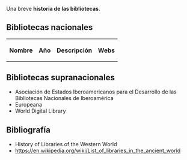 {{header|1=Historia de las Bibliotecas}}

Una breve '''historia de las bibliotecas'''.

== Bibliotecas nacionales ==

<script>sorttable.sort_alpha = function(a,b) { return a[0].localeCompare(b[0], 'es'); }</script>

<table class="wikitable sortable" style="text-align: center;">

<tr>
    <th class="sorttable_alpha">Nombre</th>
    <th class="sorttable_numeric">Año</th>
    <th class="sorttable_alpha">Descripción</th>
    <th class="sorttable_alpha">Webs</th>
</tr>
<tr>

<!--
{{biblioteca
|nombre=
|fundacion=
|descripcion=
|web=
|blog=
|youtube=
|twitter=
|facebook=
|flickr=
}}
-->

{{biblioteca
|nombre=Biblioteca Nacional de Argentina
|fundacion=1810
|descripcion=
|web=https://www.bn.gov.ar
|blog=
|youtube=
|twitter=
|facebook=
|flickr=
}}

{{biblioteca
|nombre=Biblioteca Nacional de Colombia
|fundacion=1777
|descripcion=La primera biblioteca pública fundada en América. El edificio actual fue diseñado por el arquitecto Alberto Wills Ferro en 1933 y fue declarado Monumento Nacional de Colombia mediante el decreto 287 del 24 de febrero de 1975. Se encuentra en el barrio Las Nieves de la localidad de Santa Fe en la ciudad de Bogotá.
|web=http://bibliotecanacional.gov.co
|blog=
|youtube=https://www.youtube.com/user/bnacionaladmin
|twitter=bibliotecanalco
|facebook=https://es-la.facebook.com/BibliotecaNalCo/
|flickr=
}}

{{biblioteca
|nombre=Biblioteca Nacional del Ecuador
|fundacion=1792
|descripcion=
|web=http://biblioteca.casadelacultura.gob.ec
|blog=
|youtube=
|twitter=bnecce
|facebook=
|flickr=
}}

{{biblioteca
|nombre=Biblioteca Nacional de España
|fundacion=1711
|descripcion=
|web=http://www.bne.es
|blog=http://blog.bne.es
|youtube=https://www.youtube.com/user/bibliotecaBNE
|twitter=BNE_biblioteca
|facebook=https://www.facebook.com/bne
|flickr=
}}

</table>

== Bibliotecas supranacionales ==

* Asociación de Estados Iberoamericanos para el Desarrollo de las Bibliotecas Nacionales de Iberoamérica
* Europeana
* World Digital Library

== Bibliografía ==

* History of Libraries of the Western World
* https://en.wikipedia.org/wiki/List_of_libraries_in_the_ancient_world

{{historia}}
{{footer}}
